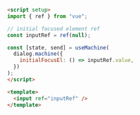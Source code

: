 ```md (5,10,16)
<script setup>
import { ref } from "vue";

// initial focused element ref
const inputRef = ref(null);

const [state, send] = useMachine(
  dialog.machine({
    initialFocusEl: () => inputRef.value,
  })
);
</script>

<template>
  <input ref="inputRef" />
</template>
```

